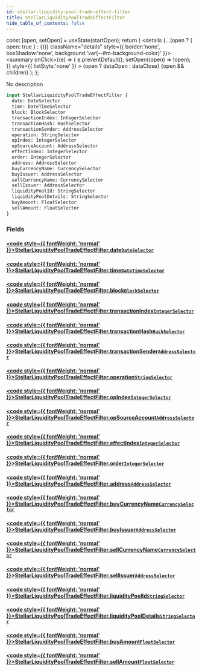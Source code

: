 ```yaml
---
id: stellar-liquidity-pool-trade-effect-filter
title: StellarLiquidityPoolTradeEffectFilter
hide_table_of_contents: false
---
```







  const [open, setOpen] = useState(startOpen);
  return (
    <details {...(open ? { open: true } : {})} className="details" style={{ border:'none', boxShadow:'none', background:'var(--ifm-background-color)' }}>
      <summary
        onClick={(e) => {
          e.preventDefault();
          setOpen((open) => !open);
        }}
        style={{ listStyle:'none' }}
      >
      {open ? dataOpen : dataClose}
      </summary>
      {open && children}
    </details>
  );
};








No description


```graphql
input StellarLiquidityPoolTradeEffectFilter {
  date: DateSelector
  time: DateTimeSelector
  block: BlockSelector
  transactionIndex: IntegerSelector
  transactionHash: HashSelector
  transactionSender: AddressSelector
  operation: StringSelector
  opIndex: IntegerSelector
  opSourceAccount: AddressSelector
  effectIndex: IntegerSelector
  order: IntegerSelector
  address: AddressSelector
  buyCurrencyName: CurrencySelector
  buyIssuer: AddressSelector
  sellCurrencyName: CurrencySelector
  sellIssuer: AddressSelector
  liquidityPoolId: StringSelector
  liquidityPoolDetails: StringSelector
  buyAmount: FloatSelector
  sellAmount: FloatSelector
}
```




### Fields

#### [<code style={{ fontWeight: 'normal' }}>StellarLiquidityPoolTradeEffectFilter.<b>date</b></code>](#)<Bullet />[`DateSelector`](/docs/v1/graphql-reference/inputs/date-selector) <Badge class="badge badge--secondary" text="input"/> 
> 
> 
> 
> 

#### [<code style={{ fontWeight: 'normal' }}>StellarLiquidityPoolTradeEffectFilter.<b>time</b></code>](#)<Bullet />[`DateTimeSelector`](/docs/v1/graphql-reference/inputs/date-time-selector) <Badge class="badge badge--secondary" text="input"/> 
> 
> 
> 
> 

#### [<code style={{ fontWeight: 'normal' }}>StellarLiquidityPoolTradeEffectFilter.<b>block</b></code>](#)<Bullet />[`BlockSelector`](/docs/v1/graphql-reference/inputs/block-selector) <Badge class="badge badge--secondary" text="input"/> 
> 
> 
> 
> 

#### [<code style={{ fontWeight: 'normal' }}>StellarLiquidityPoolTradeEffectFilter.<b>transactionIndex</b></code>](#)<Bullet />[`IntegerSelector`](/docs/v1/graphql-reference/inputs/integer-selector) <Badge class="badge badge--secondary" text="input"/> 
> 
> 
> 
> 

#### [<code style={{ fontWeight: 'normal' }}>StellarLiquidityPoolTradeEffectFilter.<b>transactionHash</b></code>](#)<Bullet />[`HashSelector`](/docs/v1/graphql-reference/inputs/hash-selector) <Badge class="badge badge--secondary" text="input"/> 
> 
> 
> 
> 

#### [<code style={{ fontWeight: 'normal' }}>StellarLiquidityPoolTradeEffectFilter.<b>transactionSender</b></code>](#)<Bullet />[`AddressSelector`](/docs/v1/graphql-reference/inputs/address-selector) <Badge class="badge badge--secondary" text="input"/> 
> 
> 
> 
> 

#### [<code style={{ fontWeight: 'normal' }}>StellarLiquidityPoolTradeEffectFilter.<b>operation</b></code>](#)<Bullet />[`StringSelector`](/docs/v1/graphql-reference/inputs/string-selector) <Badge class="badge badge--secondary" text="input"/> 
> 
> 
> 
> 

#### [<code style={{ fontWeight: 'normal' }}>StellarLiquidityPoolTradeEffectFilter.<b>opIndex</b></code>](#)<Bullet />[`IntegerSelector`](/docs/v1/graphql-reference/inputs/integer-selector) <Badge class="badge badge--secondary" text="input"/> 
> 
> 
> 
> 

#### [<code style={{ fontWeight: 'normal' }}>StellarLiquidityPoolTradeEffectFilter.<b>opSourceAccount</b></code>](#)<Bullet />[`AddressSelector`](/docs/v1/graphql-reference/inputs/address-selector) <Badge class="badge badge--secondary" text="input"/> 
> 
> 
> 
> 

#### [<code style={{ fontWeight: 'normal' }}>StellarLiquidityPoolTradeEffectFilter.<b>effectIndex</b></code>](#)<Bullet />[`IntegerSelector`](/docs/v1/graphql-reference/inputs/integer-selector) <Badge class="badge badge--secondary" text="input"/> 
> 
> 
> 
> 

#### [<code style={{ fontWeight: 'normal' }}>StellarLiquidityPoolTradeEffectFilter.<b>order</b></code>](#)<Bullet />[`IntegerSelector`](/docs/v1/graphql-reference/inputs/integer-selector) <Badge class="badge badge--secondary" text="input"/> 
> 
> 
> 
> 

#### [<code style={{ fontWeight: 'normal' }}>StellarLiquidityPoolTradeEffectFilter.<b>address</b></code>](#)<Bullet />[`AddressSelector`](/docs/v1/graphql-reference/inputs/address-selector) <Badge class="badge badge--secondary" text="input"/> 
> 
> 
> 
> 

#### [<code style={{ fontWeight: 'normal' }}>StellarLiquidityPoolTradeEffectFilter.<b>buyCurrencyName</b></code>](#)<Bullet />[`CurrencySelector`](/docs/v1/graphql-reference/inputs/currency-selector) <Badge class="badge badge--secondary" text="input"/> 
> 
> 
> 
> 

#### [<code style={{ fontWeight: 'normal' }}>StellarLiquidityPoolTradeEffectFilter.<b>buyIssuer</b></code>](#)<Bullet />[`AddressSelector`](/docs/v1/graphql-reference/inputs/address-selector) <Badge class="badge badge--secondary" text="input"/> 
> 
> 
> 
> 

#### [<code style={{ fontWeight: 'normal' }}>StellarLiquidityPoolTradeEffectFilter.<b>sellCurrencyName</b></code>](#)<Bullet />[`CurrencySelector`](/docs/v1/graphql-reference/inputs/currency-selector) <Badge class="badge badge--secondary" text="input"/> 
> 
> 
> 
> 

#### [<code style={{ fontWeight: 'normal' }}>StellarLiquidityPoolTradeEffectFilter.<b>sellIssuer</b></code>](#)<Bullet />[`AddressSelector`](/docs/v1/graphql-reference/inputs/address-selector) <Badge class="badge badge--secondary" text="input"/> 
> 
> 
> 
> 

#### [<code style={{ fontWeight: 'normal' }}>StellarLiquidityPoolTradeEffectFilter.<b>liquidityPoolId</b></code>](#)<Bullet />[`StringSelector`](/docs/v1/graphql-reference/inputs/string-selector) <Badge class="badge badge--secondary" text="input"/> 
> 
> 
> 
> 

#### [<code style={{ fontWeight: 'normal' }}>StellarLiquidityPoolTradeEffectFilter.<b>liquidityPoolDetails</b></code>](#)<Bullet />[`StringSelector`](/docs/v1/graphql-reference/inputs/string-selector) <Badge class="badge badge--secondary" text="input"/> 
> 
> 
> 
> 

#### [<code style={{ fontWeight: 'normal' }}>StellarLiquidityPoolTradeEffectFilter.<b>buyAmount</b></code>](#)<Bullet />[`FloatSelector`](/docs/v1/graphql-reference/inputs/float-selector) <Badge class="badge badge--secondary" text="input"/> 
> 
> 
> 
> 

#### [<code style={{ fontWeight: 'normal' }}>StellarLiquidityPoolTradeEffectFilter.<b>sellAmount</b></code>](#)<Bullet />[`FloatSelector`](/docs/v1/graphql-reference/inputs/float-selector) <Badge class="badge badge--secondary" text="input"/> 
> 
> 
> 
> 




